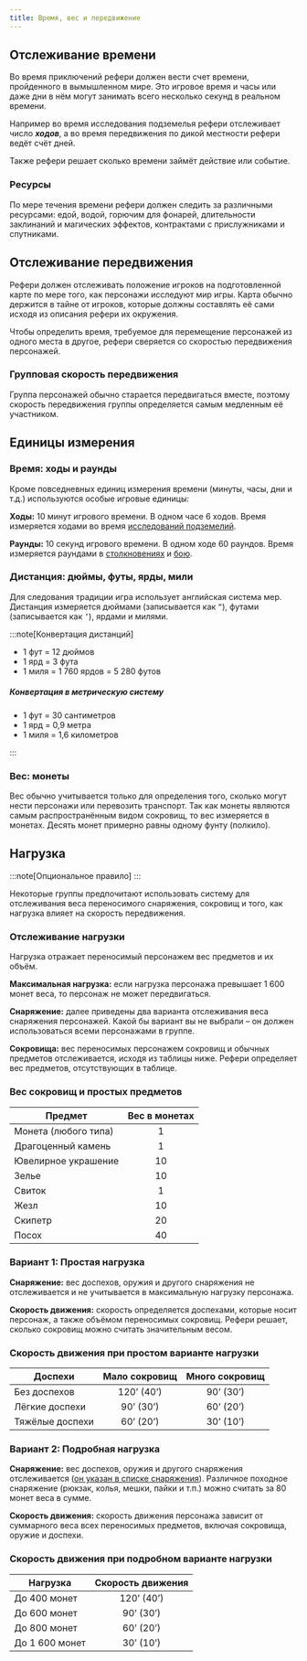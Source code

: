 ```yaml
---
title: Время, вес и передвижение
---
```


## Отслеживание времени

Во время приключений рефери должен вести счет времени, пройденного в вымышленном мире. Это игровое время и часы или даже дни в нём могут занимать всего несколько секунд в реальном времени.

Например во время исследования подземелья рефери отслеживает число _**ходов**_, а во время передвижения по дикой местности рефери ведёт счёт дней.

Также рефери решает сколько времени займёт действие или событие.

### Ресурсы

По мере течения времени рефери должен следить за различными ресурсами: едой, водой, горючим для фонарей, длительности заклинаний и магических эффектов, контрактами с прислужниками и спутниками.

## Отслеживание передвижения

Рефери должен отслеживать положение игроков на подготовленной карте по мере того, как персонажи исследуют мир игры. Карта обычно держится в тайне от игроков, которые должны составлять её сами исходя из описания рефери их окружения.

Чтобы определить время, требуемое для перемещение персонажей из одного места в другое, рефери сверяется со скоростью передвижения персонажей.

### Групповая скорость передвижения

Группа персонажей обычно старается передвигаться вместе, поэтому скорость передвижения группы определяется самым медленным её участником.

## Единицы измерения

### Время: ходы и раунды

Кроме повседневных единиц измерения времени (минуты, часы, дни и т.д.) используются особые игровые единицы:

**Ходы:** 10 минут игрового времени. В одном часе 6 ходов. Время измеряется ходами во время [исследований подземелий](../../adventuring/dungeon-adventuring).

**Раунды:** 10 секунд игрового времени. В одном ходе 60 раундов. Время измеряется раундами в [столкновениях](../../encounters/encounters) и [бою](../../encounters/combat).

### Дистанция: дюймы, футы, ярды, мили

Для следования традиции игра использует английская система мер. Дистанция измеряется дюймами (записывается как `”`), футами (записывается как `’`), ярдами и милями.

:::note[Конвертация дистанций]

- 1 фут = 12 дюймов
- 1 ярд = 3 фута
- 1 миля = 1 760 ярдов = 5 280 футов

##### Конвертация в метрическую систему

- 1 фут = 30 сантиметров
- 1 ярд = 0,9 метра
- 1 миля = 1,6 километров

:::

### Вес: монеты

Вес обычно учитывается только для определения того, сколько могут нести персонажи или перевозить транспорт. Так как монеты являются самым распространённым видом сокровищ, то вес измеряется в монетах. Десять монет примерно равны одному фунту (полкило).

## Нагрузка

:::note[Опциональное правило]
:::

Некоторые группы предпочитают использовать систему для отслеживания веса переносимого снаряжения, сокровищ и того, как нагрузка влияет на скорость передвижения.

### Отслеживание нагрузки

Нагрузка отражает переносимый персонажем вес предметов и их объём.

**Максимальная нагрузка:** если нагрузка персонажа превышает 1 600 монет веса, то персонаж не может передвигаться.

**Снаряжение:** далее приведены два варианта отслеживания веса снаряжения персонажей. Какой бы вариант вы не выбрали – он должен использоваться всеми персонажами в группе.

**Сокровища:** вес переносимых персонажем сокровищ и обычных предметов отслеживается, исходя из таблицы ниже. Рефери определяет вес предметов, отсутствующих в таблице.

### Вес сокровищ и простых предметов

| Предмет              | Вес в монетах |
| -------------------- | :-----------: |
| Монета (любого типа) |       1       |
| Драгоценный камень   |       1       |
| Ювелирное украшение  |      10       |
| Зелье                |      10       |
| Свиток               |       1       |
| Жезл                 |      10       |
| Скипетр              |      20       |
| Посох                |      40       |

### Вариант 1: Простая нагрузка

**Снаряжение:** вес доспехов, оружия и другого снаряжения не отслеживается и не учитывается в максимальную нагрузку персонажа.

**Скорость движения:** скорость определяется доспехами, которые носит персонаж, а также объёмом переносимых сокровищ. Рефери решает, сколько сокровищ можно считать значительным весом.

### Скорость движения при простом варианте нагрузки

| Доспехи         | Мало сокровищ | Много сокровищ |
| --------------- | :-----------: | :------------: |
| Без доспехов    |  120’ (40’)   |   90’ (30’)    |
| Лёгкие доспехи  |   90’ (30’)   |   60’ (20’)    |
| Тяжёлые доспехи |   60’ (20’)   |   30’ (10’)    |

### Вариант 2: Подробная нагрузка

**Снаряжение:** вес доспехов, оружия и другого снаряжения отслеживается ([он указан в списке снаряжения](/characters/equipment/weapons-and-armour#вес-доспехов)). Различное походное снаряжение (рюкзак, колья, мешки, пайки и т.п.) можно считать за 80 монет веса в сумме.

**Скорость движения:** скорость движения персонажа зависит от суммарного веса всех переносимых предметов, включая сокровища, оружие и доспехи.

### Скорость движения при подробном варианте нагрузки

| Нагрузка       | Скорость движения |
| -------------- | :---------------: |
| До 400 монет   |    120’ (40’)     |
| До 600 монет   |     90’ (30’)     |
| До 800 монет   |     60’ (20’)     |
| До 1 600 монет |     30’ (10’)     |

